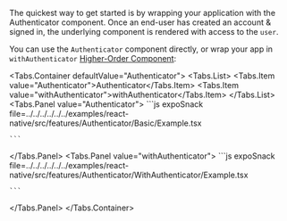 
The quickest way to get started is by wrapping your application with the Authenticator component.
Once an end-user has created an account & signed in, the underlying component is rendered with access to the `user`.

You can use the `Authenticator` component directly, or wrap your app in `withAuthenticator`
[Higher-Order Component](https://legacy.reactjs.org/docs/higher-order-components.html):

<Tabs.Container defaultValue="Authenticator">
  <Tabs.List>
    <Tabs.Item value="Authenticator">Authenticator</Tabs.Item>
    <Tabs.Item value="withAuthenticator">withAuthenticator</Tabs.Item>
  </Tabs.List>
  <Tabs.Panel value="Authenticator">
    ```js expoSnack file=../../../../../../examples/react-native/src/features/Authenticator/Basic/Example.tsx

    ```
  </Tabs.Panel>
  <Tabs.Panel value="withAuthenticator">
    ```js expoSnack file=../../../../../../examples/react-native/src/features/Authenticator/WithAuthenticator/Example.tsx

    ```
  </Tabs.Panel>
</Tabs.Container>
